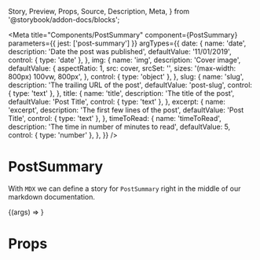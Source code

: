   Story,
  Preview,
  Props,
  Source,
  Description,
  Meta,
} from '@storybook/addon-docs/blocks';

<Meta
  title="Components/PostSummary"
  component={PostSummary}
  parameters={{ jest: ['post-summary'] }}
  argTypes={{
    date: {
      name: 'date',
      description: 'Date the post was published',
      defaultValue: '11/01/2019',
      control: { type: 'date' },
    },
    img: {
      name: 'img',
      description: 'Cover image',
      defaultValue: {
        aspectRatio: 1,
        src: cover,
        srcSet: '',
        sizes: '(max-width: 800px) 100vw, 800px',
      },
      control: { type: 'object' },
    },
    slug: {
      name: 'slug',
      description: 'The trailing URL of the post',
      defaultValue: 'post-slug',
      control: { type: 'text' },
    },
    title: {
      name: 'title',
      description: 'The title of the post',
      defaultValue: 'Post Title',
      control: { type: 'text' },
    },
    excerpt: {
      name: 'excerpt',
      description: 'The first few lines of the post',
      defaultValue: 'Post Title',
      control: { type: 'text' },
    },
    timeToRead: {
      name: 'timeToRead',
      description: 'The time in number of minutes to read',
      defaultValue: 5,
      control: { type: 'number' },
    },
  }}
/>

# PostSummary

With `MDX` we can define a story for `PostSummary` right in the middle of our
markdown documentation.

<Preview>
  <Story
    name="default"
    args={{
      date: '11/01/2019',
      img: {
        aspectRatio: 2,
        src: cover,
        srcSet: '',
        sizes: '(max-width: 800px) 100vw, 800px',
      },
      slug: 'post-slug',
      title: 'Post Title',
      excerpt: 'The is the excerpt of the post',
      timeToRead: 5,
    }}
  >
    {(args) => <PostSummary {...args} />}
  </Story>
</Preview>

# Props

<Props story="default" />
